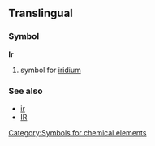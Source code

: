 ==Translingual==
===Symbol===
'''Ir'''
#{{chemistry}} symbol for [[iridium]]
===See also===
*[[ir]]
*[[IR]]
[[Category:Symbols for chemical elements]]